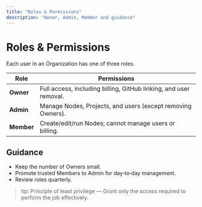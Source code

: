 ```yaml
---
title: "Roles & Permissions"
description: "Owner, Admin, Member and guidance"
---
```


# Roles & Permissions

Each user in an Organization has one of three roles.

| Role | Permissions |
|-------|-------------|
| **Owner** | Full access, including billing, GitHub linking, and user removal. |
| **Admin** | Manage Nodes, Projects, and users (except removing Owners). |
| **Member** | Create/edit/run Nodes; cannot manage users or billing. |

## Guidance
- Keep the number of Owners small.
- Promote trusted Members to Admin for day‑to‑day management.
- Review roles quarterly.

> tip: Principle of least privilege — Grant only the access required to perform the job effectively.
